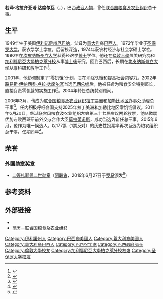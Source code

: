 {{Infobox officeholder
|name         = 若泽·格拉齐亚诺·达席尔瓦
| native_name = José Graziano da Silva
|image        = Jose graziano.jpg
|imagesize    =
|alt          = 若泽·格拉齐亚诺·达席尔瓦
|caption      =
|office       = [[联合国粮食及农业组织|联合国粮食及农业组织]]总干事
|term_start   = 2012年1月1日
|term_end     = 2019年7月31日 
|predecessor  = [[雅克·迪乌夫|雅克·迪乌夫]]
|successor    = [[屈冬玉|屈冬玉]]
|birth_date   = {{Birth date and age|1949|11|17}}
|birth_place  = 伊利诺伊州[[厄巴纳_(伊利诺伊州)|厄巴纳]]
|nationality  = [[巴西|巴西]]<br/>[[美国|美国]]
|alma_mater   = [[圣保罗大学|圣保罗大学]]
|occupation   = [[政治人物|政治人物]]
|profession   = [[农学|农学]]
}}
'''若泽·格拉齐亚诺·达席尔瓦'''（{{lang-pt|José Graziano da Silva}}，{{bd|1949年|11月17日|catIdx=Graziano}}），巴西[[政治人物|政治人物]]，曾任[[联合国粮食及农业组织|联合国粮食及农业组织]]总干事。

== 生平 ==
1949年生于美国[[伊利诺伊州|伊利诺伊州]][[厄巴纳_(伊利诺伊州)|厄巴纳]]，父母为[[意大利|意大利]]裔[[巴西人|巴西人]]。1972年毕业于[[圣保罗大学|圣保罗大学]]，获农学学士学位。后留校深造，1974年获农村经济与社会学硕士学位。1980年在[[坎皮纳斯州立大学|坎皮纳斯州立大学]]获得经济学[[博士|博士]]学位。他还在[[倫敦大學|倫敦大學]]拉美研究院和[[加利福尼亞大學柏克萊分校|加利福尼亞大學柏克萊分校]]从事[[博士後|博士後]]研究。回到巴西后，长期在[[坎皮纳斯州立大学|坎皮纳斯州立大学]]从事科研和教学工作<ref>{{cite web |title=CV of José Graziano da Silva |url=http://www.fao.org/fileadmin/user_upload/newsroom/docs/CV_Jos%C3%A9%20Graziano%20da%20Silva.pdf |publisher=FAO |accessdate=2020-11-15 |language=en |archive-date=2021-03-09 |archive-url=https://web.archive.org/web/20210309134819/http://www.fao.org/fileadmin/user_upload/newsroom/docs/CV_Jos%C3%A9%20Graziano%20da%20Silva.pdf |dead-url=no }}</ref>。

2001年，他协调制定了“零饥饿”计划，旨在消除饥饿和提高社会包容力。2002年[[路易斯·伊纳西奥·卢拉·达席尔瓦|路易斯·伊纳西奥·卢拉·达席尔瓦]]当选[[巴西总统|巴西总统]]后，他被任命为粮食安全特别部长，直接负责零饥饿的实施工作<ref>{{cite web|url=http://www.opais.co.mz/index.php/economia/38-economia/14703-agronomo-brasileiro-jose-graziano-podera-ser-director-geral-da-fao.html|title=Agrónomo brasileiro José Graziano poderá ser director-geral da FAO|archiveurl=https://web.archive.org/web/20120315095754/http://www.opais.co.mz/index.php/economia/38-economia/14703-agronomo-brasileiro-jose-graziano-podera-ser-director-geral-da-fao.html |archivedate=2012-03-15|work=O País|date=2011-06-20}}</ref>。2004年转任总统特别顾问。

2006年3月，他成为[[联合国粮食及农业组织|联合国粮食及农业组织]][[拉丁美洲|拉丁美洲]]和[[加勒比地区|加勒比地区]]办事处助理总干事<ref>{{cite book |title=70 Años de la FAO (1945-2015) |date=2015 |publisher=FAO |isbn=9789251089705 |url=https://books.google.com/books?id=g2BaDwAAQBAJ&pg=PA92& |language=en |page=92 |access-date=2020-11-15 |archive-date=2020-11-23 |archive-url=https://web.archive.org/web/20201123225323/https://books.google.com/books?id=g2BaDwAAQBAJ&pg=PA92& |dead-url=no }}</ref>。任内积极呼吁各国支持2025年拉丁美洲和加勒比地区零饥饿倡议。2011年6月26日，经过联合国粮食及农业组织大会第三十七届会议两轮投票，他以微弱优势击败西班牙前外交与合作大臣[[米格尔·安赫尔·莫拉蒂诺斯|莫拉蒂诺斯]]，成功当选为新任总干事。2015年6月，他作为唯一候选人，以177票（1票反对）的历史性投票率再次当选为粮农组织总干事，任期四年<ref>{{cite web |title=José Graziano da Silva re-elected as head of UN Food and Agriculture Organization |url=https://news.un.org/en/story/2015/06/500922-jose-graziano-da-silva-re-elected-head-un-food-and-agriculture-organization |publisher=UN News |language=en |date=2015-06-06 |access-date=2020-11-15 |archive-date=2020-11-16 |archive-url=https://web.archive.org/web/20201116173255/https://news.un.org/en/story/2015/06/500922-jose-graziano-da-silva-re-elected-head-un-food-and-agriculture-organization |dead-url=no }}</ref>。

==荣誉==
===外国勋章奖章===
* [[扎耶德二世勋章|二等扎耶德二世勋章]]（[[阿联酋|阿联酋]]，2019年6月27日于[[罗马|罗马]]颁发<ref>{{cite news |title=UAE President bestows Second Class Order of Zayed II on FAO Director-General |url=http://wam.ae/en/details/1395302802865 |publisher=[[阿联酋通讯社|The Emirates News Agency]] |date=2019-06-27 |accessdate=2021-12-29 |archive-date=2021-12-29 |archive-url=https://web.archive.org/web/20211229085206/http://wam.ae/en/details/1395302802865 |dead-url=no }}</ref>）

== 参考资料 ==
{{Reflist}}

== 外部链接 ==
* {{Official website|http://www.grazianodasilva.com}}
*[http://www.fao.org/director-general/former-dg/director-general/about-me/zh/ 简历－联合国粮食及农业组织] {{Wayback|url=http://www.fao.org/director-general/former-dg/director-general/about-me/zh/ |date=20200730155121 }}
{{Authority control}}

{{DEFAULTSORT:Graziano da Silva, Jose}}
[[Category:伊利諾州人|Category:伊利諾州人]]
[[Category:巴西裔美國人|Category:巴西裔美國人]]
[[Category:義大利裔美國人|Category:義大利裔美國人]]
[[Category:義大利裔巴西人|Category:義大利裔巴西人]]
[[Category:巴西农学家|Category:巴西农学家]]
[[Category:巴西政府部长|Category:巴西政府部长]]
[[Category:倫敦大學校友|Category:倫敦大學校友]]
[[Category:加利福尼亞大學柏克萊分校校友|Category:加利福尼亞大學柏克萊分校校友]]
[[Category:圣保罗大学校友|Category:圣保罗大学校友]]